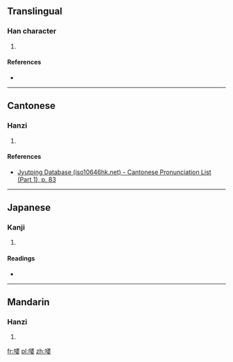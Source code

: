 ==Translingual==

===Han character===
{{Han char|rn=30|rad=口|as=11|sn=14|four=|canj=口水水女 (REEV)|ids=⿰[[口]][[婆]]}}

# {{defn|Han|sort=口11}}

====References====
* {{Han ref|kx=0206.140|dkj=04210|hdz=10679.020|uh=5619|ud=22041}}

----

==Cantonese==

===Hanzi===
{{yue-hanzi|jyut=[[po4]]|y=po4}}

# {{defn|lang=yue|sort=口11}}

====References====
*[http://www.iso10646hk.net/jp/document/download.jsp Jyutping Database (iso10646hk.net) - Cantonese Pronunciation List (Part 1), p. 83]

----

==Japanese==

===Kanji===
{{ja-kanji|grade=|rs=口11}}

# {{defn|lang=ja|sort=口11}}

====Readings====
* {{ja-readings|on=[[は]] (ha)|kun=}}

----

==Mandarin==

===Hanzi===
{{cmn-hanzi|pin=[[pó]] ([[po2]])|wg=p'o<sup>2</sup>}}

# {{defn|lang=cmn|sort=口11}}

[[fr:嘙]]
[[pl:嘙]]
[[zh:嘙]]